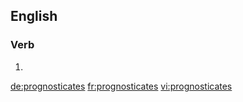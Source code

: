 ==English==

===Verb===
{{head|en}}

# {{en-third-person singular of|prognosticate}}

[[de:prognosticates]]
[[fr:prognosticates]]
[[vi:prognosticates]]